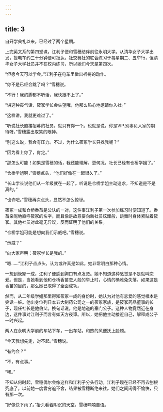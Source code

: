 ```yaml
---
---
---
```

title: 3
---



自开学典礼以来，已经过了两个星期。

上完英文系的第四堂课，江利子便和雪穗结伴前往永明大学。从清华女子大学出发，搭电车约三十分钟便可抵达。社交舞社的联合练习于每星期二、五举行，但清华女子大学社员并不在校内练习，所以她们今天是第四次。

“但愿今天可以学会。”江利子在电车里做出祈祷的动作。

“你不是已经会跳了吗？”雪穗说。

“不行！我的脚都不听话，我快跟不上了。”

“讲这种丧气话，筱冢学长会失望哦，他那么热心地邀请你入社。”

“这样讲，我就更难过了。”

“听说社长直接招募的社员，就只有你一个。也就是说，你是VIP.别辜负人家的期待呀。”雪穗露出取笑的眼神。

“别这么说，我会有压力。不过，为什么筱冢学长只找我呢？”

“因为看上你了，肯定。”

“那怎么可能！如果是雪穗的话，我还能理解。更何况，社长已经有仓桥学姐了。”

“仓桥学姐啊，”雪穗点头，“他们好像在一起很久了。”

“长山学长说他们从一年级就在一起了。听说是仓桥学姐主动追求，不知道是不是真的。”

“也许吧。”雪穗再次点头，显然不怎么惊讶。

筱冢一成和仓桥香苗是公认的一对，这件事江利子第一次参加练习时便知道了。香苗亲昵地直呼筱冢的名字，而且像是故意要向新社员炫耀般，跳舞时身体紧贴着筱冢。其他社员对此毫无异议，反而证明了他们的关系。

“仓桥学姐可能是想向我们示威吧。”雪穗说。

“示威？”

“向大家声明：筱冢学长是我的。”

“嗯……”江利子点点头，认为或许真是如此。她非常明白那种心情。

一想到筱冢一成，江利子便感到胸口有点发烫。她不知道这种感觉是不是就叫恋爱。但是，当她看到他和仓桥香苗恋人般的举止时，心情的确难免失落。如果这是香苗的目的，那么她已取得了全面成功。

然而，从二年级学姐那里得知筱冢一成的身份时，她认为对他有恋爱的感觉根本是笑话一桩。他出身位列日本五大制药公司之一的筱冢家族，是筱冢药品董事的长子，现任社长是他伯父。换句话说，他是地道的豪门公子。这种人物竟然近在身边，这件事对江利子而言有如天方夜谭。所以，她把他主动接近自己，解释成公子一时兴起。

两人在永明大学前的车站下车，一出车站，和煦的风便抚上脸颊。

“今天我想先走，对不起。”雪穗说。

“有约会？”

“不，有点事。”

“噢。”

不知从何时起，雪穗偶尔会像这样和江利子分头行动。江利子现在已经不再去刨根究底了。以前她一度曾穷追不舍，结果被雪穗断绝来往。她们之间闹得不愉快，只有那一次。

“好像快下雨了。”抬头看着阴沉的天空，雪穗喃喃自语。